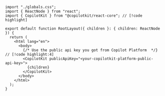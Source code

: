 ```tsx title="layout.tsx"
import "./globals.css";
import { ReactNode } from "react";
import { CopilotKit } from "@copilotkit/react-core"; // [!code highlight]
 
export default function RootLayout({ children }: { children: ReactNode }) {
  return (
    <html lang="en">
      <body>
        {/* Use the public api key you got from Copilot Platform  */} // [!code highlight:4]
        <CopilotKit publicApiKey="<your-copilotkit-platform-public-api-key>"> 
          {children}
        </CopilotKit>
      </body>
    </html>
  );
}
```